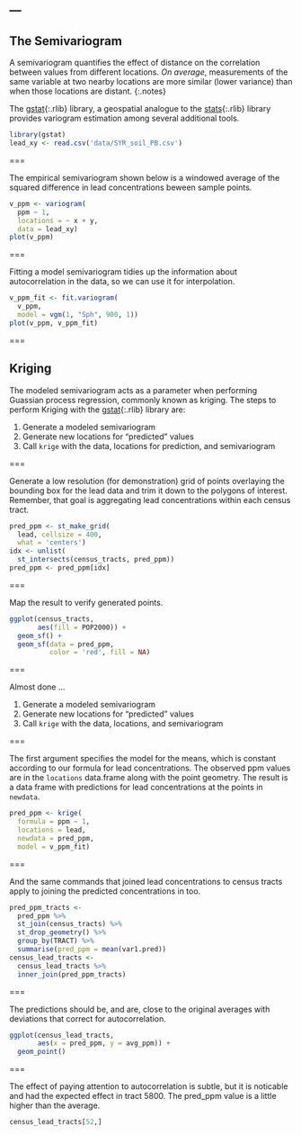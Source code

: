 ---
---
    
## The Semivariogram

A semivariogram quantifies the effect of distance on the correlation between
values from different locations. *On average*, measurements of the same variable
at two nearby locations are more similar (lower variance) than when those
locations are distant.
{:.notes}

The [gstat](){:.rlib} library, a geospatial analogue to the [stats](){:.rlib}
library provides variogram estimation among several additional tools.

```r
library(gstat)
lead_xy <- read.csv('data/SYR_soil_PB.csv')
```

===

The empirical semivariogram shown below is a windowed average of the squared
difference in lead concentrations beween sample points.

```r
v_ppm <- variogram(
  ppm ~ 1,
  locations = ~ x + y,
  data = lead_xy)
plot(v_ppm)
```

===

Fitting a model semivariogram tidies up the information about autocorrelation
in the data, so we can use it for interpolation.

```r
v_ppm_fit <- fit.variogram(
  v_ppm,
  model = vgm(1, "Sph", 900, 1))
plot(v_ppm, v_ppm_fit)
```

===

## Kriging

The modeled semivariogram acts as a parameter when performing Guassian process regression, commonly known as kriging. The steps to perform Kriging with the [gstat](){:.rlib} library are:

1. Generate a modeled semivariogram
1. Generate new locations for "predicted" values
1. Call `krige` with the data, locations for prediction, and semivariogram

===

Generate a low resolution (for demonstration) grid of points overlaying the
bounding box for the lead data and trim it down to the polygons of interest.
Remember, that goal is aggregating lead concentrations within each census tract.

```r
pred_ppm <- st_make_grid(
  lead, cellsize = 400,
  what = 'centers')
idx <- unlist(
  st_intersects(census_tracts, pred_ppm))
pred_ppm <- pred_ppm[idx]
```

===

Map the result to verify generated points.

```r
ggplot(census_tracts,
       aes(fill = POP2000)) +
  geom_sf() +
  geom_sf(data = pred_ppm,
          color = 'red', fill = NA)
```

===

Almost done ...

1. Generate a modeled semivariogram
1. Generate new locations for "predicted" values
1. Call `krige` with the data, locations, and semivariogram

===

The first argument specifies the model for the means, which is constant according to our 
formula for lead concentrations. The observed ppm values are in the `locations` data.frame along with the point geometry. The result is a data frame with predictions for lead concentrations at the points in `newdata`.

```r
pred_ppm <- krige(
  formula = ppm ~ 1,
  locations = lead,
  newdata = pred_ppm,
  model = v_ppm_fit)
```

===

And the same commands that joined lead concentrations to census tracts apply to
joining the predicted concentrations in too.

```r
pred_ppm_tracts <-
  pred_ppm %>%
  st_join(census_tracts) %>%
  st_drop_geometry() %>%
  group_by(TRACT) %>%
  summarise(pred_ppm = mean(var1.pred))
census_lead_tracts <- 
  census_lead_tracts %>%
  inner_join(pred_ppm_tracts)
```

===

The predictions should be, and are, close to the original averages with
deviations that correct for autocorrelation.

```r
ggplot(census_lead_tracts,
       aes(x = pred_ppm, y = avg_ppm)) +
  geom_point()
```

===

The effect of paying attention to autocorrelation is subtle, but it is noticable and had the expected effect in tract 5800. The pred_ppm value is a little higher than the average.

```r
census_lead_tracts[52,]
```

